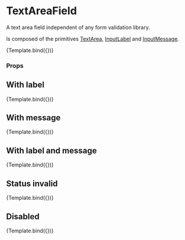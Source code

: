 
<Meta title="Components/Form/TextAreaField" component={TextAreaField} />

# TextAreaField

A text area field independent of any form validation library.

Is composed of the primitives [TextArea](../?path=/docs/components-form-primitive-textarea--default-story), [InputLabel](../?path=/docs/components-form-primitive-inputlabel--default-story) and [InputMessage](../?path=/docs/components-form-primitive-inputmessage--default-story).


<Canvas>
  <Story
    name="Default"
    args={{
      label: 'Bio',
      placeholder: 'Your Bio',
      message: 'Say something about yourself',
      mode: Mode.light,
      variant: FormVariant.solid,
      disabled: false,
      rows: 4,
    }}
    argTypes={{
      required: { type: 'boolean' },
      showRequired: { type: 'boolean' },
    }}
  >
    {Template.bind({})}
  </Story>
</Canvas>

### Props

<ArgsTable story="Default" />

## With label

<Canvas>
  <Story
    name="With label"
    args={{
      label: 'Label',
    }}
  >
    {Template.bind({})}
  </Story>
</Canvas>

## With message

<Canvas>
  <Story
    name="With message"
    args={{
      message: 'This is the message',
    }}
  >
    {Template.bind({})}
  </Story>
</Canvas>

## With label and message

<Canvas>
  <Story
    name="With label and message"
    args={{
      label: 'Label',
      message: 'This is the message',
    }}
  >
    {Template.bind({})}
  </Story>
</Canvas>

## Status invalid

<Canvas>
  <Story
    name="Status invalid"
    args={{
      label: 'Label',
      message: 'This is the message',
      status: Status.invalid,
    }}
  >
    {Template.bind({})}
  </Story>
</Canvas>

## Disabled

<Canvas>
  <Story
    name="Disabled"
    args={{
      label: 'Label',
      message: 'This is the message',
      disabled: true,
    }}
  >
    {Template.bind({})}
  </Story>
</Canvas>
